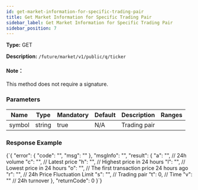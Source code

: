 ```yaml
---
id: get-market-information-for-specific-trading-pair
title: Get Market Information for Specific Trading Pair
sidebar_label: Get Market Information for Specific Trading Pair
sidebar_position: 7
---
```


**Type:** GET

**Description:** `/future/market/v1/public/q/ticker`

#### Note：

This method does not require a signature.

### Parameters

| Name   | Type   | Mandatory | Default | Description  | Ranges |
| ------ | ------ | --------- | ------- | ------------ | ------ |
| symbol | string | true      | N/A     | Trading pair |        |

### Response Example


<CodeBlock language="json" title="Response">
  {`{
  "error": {
    "code": "",
    "msg": ""
  },
  "msgInfo": "",
  "result": {
    "a": "", // 24h volume
    "c": "", // Latest price
    "h": "", // Highest price in 24 hours
    "l": "", // Lowest price in 24 hours
    "o": "", // The first transaction price 24 hours ago
    "r": "", // 24h Price Fluctuation Limit
    "s": "", // Trading pair
    "t": 0,  // Time
    "v": ""  // 24h turnover
  },
  "returnCode": 0
}`}
</CodeBlock>
